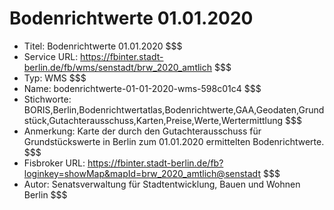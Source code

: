 # Bodenrichtwerte 01.01.2020
- Titel: Bodenrichtwerte 01.01.2020 $$$
- Service URL: https://fbinter.stadt-berlin.de/fb/wms/senstadt/brw_2020_amtlich $$$
- Typ: WMS $$$
- Name: bodenrichtwerte-01-01-2020-wms-598c01c4 $$$
- Stichworte: BORIS,Berlin,Bodenrichtwertatlas,Bodenrichtwerte,GAA,Geodaten,Grundstück,Gutachterausschuss,Karten,Preise,Werte,Wertermittlung $$$
- Anmerkung: Karte der durch den Gutachterausschuss für Grundstückswerte in Berlin zum 01.01.2020 ermittelten Bodenrichtwerte. $$$
- Fisbroker URL: https://fbinter.stadt-berlin.de/fb?loginkey=showMap&mapId=brw_2020_amtlich@senstadt $$$
- Autor: Senatsverwaltung für Stadtentwicklung, Bauen und Wohnen Berlin $$$
